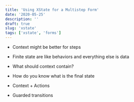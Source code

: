 ```yaml
---
title: 'Using XState for a Multistep Form'
date: '2020-05-25'
description: ''
draft: true
slug: 'xstate'
tags: ['xstate', 'forms']
---
```


- Context might be better for steps
- Finite state are like behaviors and everything else is data
- What should context contain?
- How do you know what is the final state

- Context + Actions
- Guarded transitions